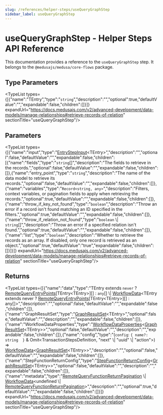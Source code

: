 ```yaml
---
slug: /references/helper-steps/useQueryGraphStep
sidebar_label: useQueryGraphStep
---
```



# useQueryGraphStep - Helper Steps API Reference

This documentation provides a reference to the `useQueryGraphStep` step. It belongs to the `@medusajs/medusa/core-flows` package.

## Type Parameters

<TypeList types={[{"name":"TEntry","type":"`string`","description":"","optional":true,"defaultValue":"","expandable":false,"children":[]}]} expandUrl="https://docs.medusajs.com/v2/advanced-development/data-models/manage-relationships#retrieve-records-of-relation" sectionTitle="useQueryGraphStep"/>

## Parameters

<TypeList types={[{"name":"input","type":"[EntryStepInput](../../../core_flows/interfaces/core_flows.EntryStepInput/page.mdx)&#60;TEntry&#62;","description":"","optional":false,"defaultValue":"","expandable":false,"children":[{"name":"fields","type":"`string`[]","description":"The fields to retrieve in the records.","optional":false,"defaultValue":"","expandable":false,"children":[]},{"name":"entry_point","type":"`string`","description":"The name of the data model to retrieve its records.","optional":false,"defaultValue":"","expandable":false,"children":[]},{"name":"variables","type":"`Record<string, any>`","description":"Filters, context variables, or pagination fields to apply when retrieving the records.","optional":true,"defaultValue":"","expandable":false,"children":[]},{"name":"throw_if_key_not_found","type":"`boolean`","description":"Throw an error if a record isn't found matching an ID specified in the filters.","optional":true,"defaultValue":"","expandable":false,"children":[]},{"name":"throw_if_relation_not_found","type":"`boolean` \\| `string`[]","description":"Throw an error if a specified relation isn't found.","optional":true,"defaultValue":"","expandable":false,"children":[]},{"name":"list","type":"`boolean`","description":"Whether to retrieve the records as an array. If disabled, only one record is retrieved as an object.","optional":true,"defaultValue":"true","expandable":false,"children":[]}]}]} expandUrl="https://docs.medusajs.com/v2/advanced-development/data-models/manage-relationships#retrieve-records-of-relation" sectionTitle="useQueryGraphStep"/>

## Returns

<TypeList types={[{"name":"data","type":"TEntry extends `never` ? [RemoteQueryEntryPoints](../../../types/ModulesSdkTypes/interfaces/types.ModulesSdkTypes.RemoteQueryEntryPoints/page.mdx)[TEntry&#60;TEntry&#62;][] : `any`[] \\| [WorkflowData](../../../workflows/types/workflows.WorkflowData/page.mdx)&#60;TEntry extends never ? [RemoteQueryEntryPoints](../../../types/ModulesSdkTypes/interfaces/types.ModulesSdkTypes.RemoteQueryEntryPoints/page.mdx)[TEntry&#60;TEntry&#62;][] : any[]&#62;","description":"","optional":false,"defaultValue":"","expandable":false,"children":[]},{"name":"GraphResultSet","type":"[GraphResultSet](../../../types/ModulesSdkTypes/types/types.ModulesSdkTypes.GraphResultSet/page.mdx)&#60;TEntry&#62;","optional":false,"defaultValue":"","description":"","expandable":false,"children":[]},{"name":"WorkflowDataProperties","type":"[WorkflowDataProperties](../../../workflows/types/workflows.WorkflowDataProperties/page.mdx)&#60;[GraphResultSet](../../../types/ModulesSdkTypes/types/types.ModulesSdkTypes.GraphResultSet/page.mdx)&#60;TEntry&#62;&#62;","optional":false,"defaultValue":"","description":"","expandable":false,"children":[]},{"name":"config","type":"(`config`: ``{ name?: string  }`` & Omit&#60;TransactionStepsDefinition, \"next\" \\| \"uuid\" \\| \"action\"&#62;) => [WorkflowData](../../../workflows/types/workflows.WorkflowData/page.mdx)&#60;[GraphResultSet](../../../types/ModulesSdkTypes/types/types.ModulesSdkTypes.GraphResultSet/page.mdx)&#60;TEntry&#62;&#62;","description":"","optional":false,"defaultValue":"","expandable":false,"children":[]},{"name":"StepFunctionReturnConfig","type":"[StepFunctionReturnConfig](../../../workflows/types/workflows.StepFunctionReturnConfig/page.mdx)&#60;[GraphResultSet](../../../types/ModulesSdkTypes/types/types.ModulesSdkTypes.GraphResultSet/page.mdx)&#60;TEntry&#62;&#62;","optional":false,"defaultValue":"","description":"","expandable":false,"children":[]},{"name":"metadata","type":"[RemoteQueryFunctionReturnPagination](../../../types/ModulesSdkTypes/types/types.ModulesSdkTypes.RemoteQueryFunctionReturnPagination/page.mdx) \\| [WorkflowData](../../../workflows/types/workflows.WorkflowData/page.mdx)&#60;undefined \\| [RemoteQueryFunctionReturnPagination](../../../types/ModulesSdkTypes/types/types.ModulesSdkTypes.RemoteQueryFunctionReturnPagination/page.mdx)&#62;","description":"","optional":true,"defaultValue":"","expandable":false,"children":[]}]} expandUrl="https://docs.medusajs.com/v2/advanced-development/data-models/manage-relationships#retrieve-records-of-relation" sectionTitle="useQueryGraphStep"/>
